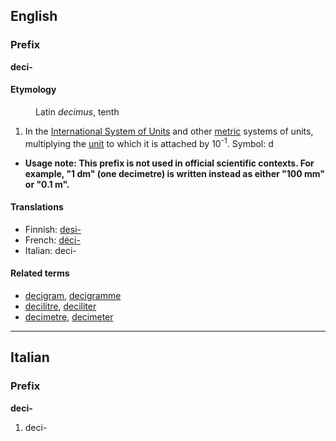 ==English==
===Prefix===
'''deci-'''

====Etymology====
:Latin ''decimus'', tenth

#In the [[International System of Units]] and other [[metric]] systems of units, multiplying the [[unit]] to which it is attached by 10<sup>-1</sup>. Symbol: d
*'''Usage note: This prefix is not used in official scientific contexts.  For example, "1 dm" (one decimetre) is written instead as either "100 mm" or "0.1 m".'''

====Translations====
*Finnish: [[desi-]]
*French: [[déci-]]
*Italian: deci-

====Related terms====
*[[decigram]], [[decigramme]]
*[[decilitre]], [[deciliter]]
*[[decimetre]], [[decimeter]]

----
==Italian==
===Prefix===
'''deci-'''

#deci-